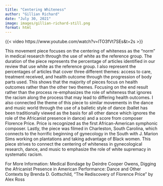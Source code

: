 ```yaml
---
title: "Centering Whiteness"
author: "Gillian Richard"
date: "July 30, 2021"
image: images/gillian-richard-still.png
format: html
---
```


{{< video https://www.youtube.com/watch?v=lTO3fVt7SEs&t=2s >}}


This movement piece focuses on the centering of whiteness as the "norm" in medical research through the use of white as the reference group. The duration of the piece represents the percentage of articles identified in our review that use white as the reference group. I also represent the percentages of articles that cover three different themes: access to care, treatment received, and health outcome through the progression of body parts used. This shows that the majority of pieces focus on health outcomes rather than the other two themes. Focusing on the end result rather than the process re-emphasizes the role of whiteness that ignores the racism along the process that may lead to differing health outcomes. I also connected the theme of this piece to similar movements in the dance and music world through the use of a balletic style of dance (ballet has been traditionally viewed as the basis for all other dance which ignores the role of the Africanist presence in dance) and a score from composer Florence Price. Price is recognized as the first African-American symphonic composer. Lastly, the piece was filmed in Charleston, South Carolina, which connects to the horrific beginning of gynecology in the South with J. Marion Sims working on plantations and taking advantage of Black women. This piece strives to connect the centering of whiteness in gynecological research, dance, and music to emphasize the role of white supremacy in systematic racism.

For More Information: Medical Bondage by Deirdre Cooper Owens, Digging the Africanist Presence in American Performance: Dance and Other Contexts by Brenda D. Gottschild, "The Rediscovery of Florence Price" by Alex Ross
